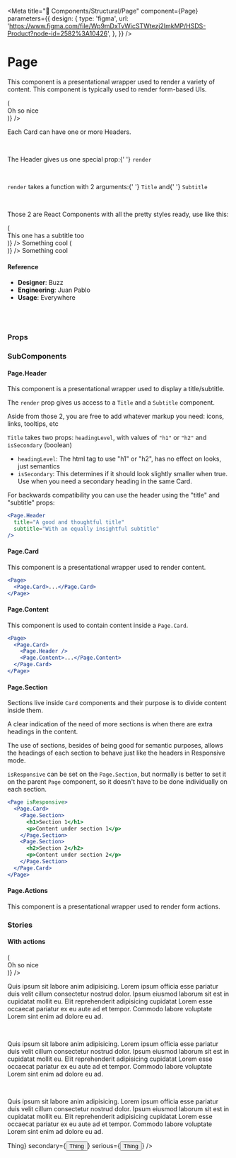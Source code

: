 
<Meta
  title="🧬 Components/Structural/Page"
  component={Page}
  parameters={{
    design: {
      type: 'figma',
      url:
        'https://www.figma.com/file/Wp9mDxTvWicSTWtezj2ImkMP/HSDS-Product?node-id=2582%3A10426',
    },
  }}
/>

# Page

This component is a presentational wrapper used to render a variety of content.
This component is typically used to render form-based UIs.

<Canvas>
  <Story name="default">
    <Page isResponsive={boolean('isResponsive', true)}>
      <Page.Card>
        <Page.Section>
          <Page.Header
            render={({ Title, Subtitle }) => (
              <div>
                <Title headingLevel="h1">Headers!</Title>
                <Subtitle>Oh so nice</Subtitle>
              </div>
            )}
          />
          <Page.Content>
            <p>Each Card can have one or more Headers.</p>
            <br />
            <p>
              The Header gives us one special prop:{' '}
              <code style={{ color: 'dodgerblue' }}>render</code>
            </p>
            <br />
            <p>
              <code style={{ color: 'dodgerblue' }}>render</code> takes a
              function with 2 arguments:{' '}
              <code style={{ color: 'dodgerblue' }}>Title</code> and{' '}
              <code style={{ color: 'dodgerblue' }}>Subtitle</code>
            </p>
            <br />
            <p>
              Those 2 are React Components with all the pretty styles ready, use
              like this:
            </p>
          </Page.Content>
        </Page.Section>
        <Page.Section>
          <Page.Header
            withBorder={false}
            render={({ Title, Subtitle }) => (
              <div>
                <Title headingLevel="h2" isSecondary>
                  Second Header
                </Title>
                <Subtitle>This one has a subtitle too</Subtitle>
              </div>
            )}
          />
          <Page.Content>Something cool</Page.Content>
        </Page.Section>
        <Page.Section>
          <Page.Header
            withBorder={false}
            render={({ Title, Subtitle }) => (
              <div>
                <Title headingLevel="h2" isSecondary>
                  Third Header, no subtitle here
                </Title>
              </div>
            )}
          />
          <Page.Content>Something cool</Page.Content>
        </Page.Section>
      </Page.Card>
    </Page>
  </Story>
</Canvas>

#### Reference

- **Designer**: Buzz
- **Engineering**: Juan Pablo
- **Usage**: Everywhere

<br />
<br />

### Props

<ArgsTable of={Page} />

### SubComponents

#### Page.Header

This component is a presentational wrapper used to display a title/subtitle.

The `render` prop gives us access to a `Title` and a `Subtitle` component.

Aside from those 2, you are free to add whatever markup you need: icons, links, tooltips, etc

`Title` takes two props: `headingLevel`, with values of `"h1"` or `"h2"` and `isSecondary` (boolean)

- `headingLevel`: The html tag to use "h1" or "h2", has no effect on looks, just semantics
- `isSecondary`: This determines if it should look slightly smaller when true. Use when you need a secondary heading in the same Card.

<ArgsTable of={Page.Header} />

For backwards compatibility you can use the header using the "title" and "subtitle" props:

```jsx
<Page.Header
  title="A good and thoughtful title"
  subtitle="With an equally insightful subtitle"
/>
```

#### Page.Card

This component is a presentational wrapper used to render content.

```jsx
<Page>
  <Page.Card>...</Page.Card>
</Page>
```

#### Page.Content

This component is used to contain content inside a `Page.Card`.

```jsx
<Page>
  <Page.Card>
    <Page.Header />
    <Page.Content>...</Page.Content>
  </Page.Card>
</Page>
```

#### Page.Section

Sections live inside `Card` components and their purpose is to divide content inside them.

A clear indication of the need of more sections is when there are extra headings in the content.

The use of sections, besides of being good for semantic purposes, allows the headings of each section to behave just like the headers in Responsive mode.

`isResponsive` can be set on the `Page.Section`, but normally is better to set it on the parent `Page` component, so it doesn't have to be done individually on each section.

```jsx
<Page isResponsive>
  <Page.Card>
    <Page.Section>
      <h1>Section 1</h1>
      <p>Content under section 1</p>
    </Page.Section>
    <Page.Section>
      <h2>Section 2</h2>
      <p>Content under section 2</p>
    </Page.Section>
  </Page.Card>
</Page>
```

#### Page.Actions

This component is a presentational wrapper used to render form actions.

<ArgsTable of={Page.Actions} />

### Stories

#### With actions

<Canvas>
  <Story name="with actions">
    <Page>
      <Page.Card>
        <Page.Header
          render={({ Title, Subtitle }) => (
            <div>
              <Title headingLevel="h1">Headers!</Title>
              <Subtitle>Oh so nice</Subtitle>
            </div>
          )}
        />
        <p>
          Quis ipsum sit labore anim adipisicing. Lorem ipsum officia esse
          pariatur duis velit cillum consectetur nostrud dolor. Ipsum eiusmod
          laborum sit est in cupidatat mollit eu. Elit reprehenderit adipisicing
          cupidatat Lorem esse occaecat pariatur ex eu aute ad et tempor.
          Commodo labore voluptate Lorem sint enim ad dolore eu ad.
        </p>
        <br />
        <p>
          Quis ipsum sit labore anim adipisicing. Lorem ipsum officia esse
          pariatur duis velit cillum consectetur nostrud dolor. Ipsum eiusmod
          laborum sit est in cupidatat mollit eu. Elit reprehenderit adipisicing
          cupidatat Lorem esse occaecat pariatur ex eu aute ad et tempor.
          Commodo labore voluptate Lorem sint enim ad dolore eu ad.
        </p>
        <br />
        <p>
          Quis ipsum sit labore anim adipisicing. Lorem ipsum officia esse
          pariatur duis velit cillum consectetur nostrud dolor. Ipsum eiusmod
          laborum sit est in cupidatat mollit eu. Elit reprehenderit adipisicing
          cupidatat Lorem esse occaecat pariatur ex eu aute ad et tempor.
          Commodo labore voluptate Lorem sint enim ad dolore eu ad.
        </p>
      </Page.Card>
      <Page.Actions
        isSticky={boolean('isSticky', false)}
        direction={select(
          'Direction',
          { left: 'left', right: 'right' },
          'left'
        )}
        primary={<Button kind="primary">Thing</Button>}
        secondary={<Button kind="secondary">Thing</Button>}
        serious={<Button kind="link">Thing</Button>}
      />
    </Page>
  </Story>
</Canvas>

